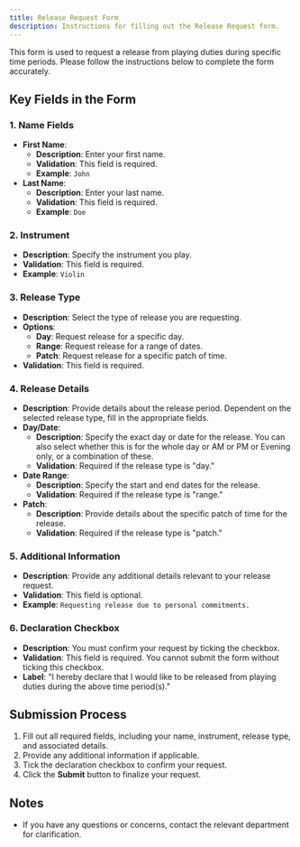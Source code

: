 ```yaml
---
title: Release Request Form
description: Instructions for filling out the Release Request form.
---
```


This form is used to request a release from playing duties during specific time periods. Please follow the instructions below to complete the form accurately.

## Key Fields in the Form

### 1. **Name Fields**
- **First Name**:
  - **Description**: Enter your first name.
  - **Validation**: This field is required.
  - **Example**: `John`
- **Last Name**:
  - **Description**: Enter your last name.
  - **Validation**: This field is required.
  - **Example**: `Doe`

### 2. **Instrument**
- **Description**: Specify the instrument you play.
- **Validation**: This field is required.
- **Example**: `Violin`

### 3. **Release Type**
- **Description**: Select the type of release you are requesting.
- **Options**:
  - **Day**: Request release for a specific day.
  - **Range**: Request release for a range of dates.
  - **Patch**: Request release for a specific patch of time.
- **Validation**: This field is required.

### 4. **Release Details**
- **Description**: Provide details about the release period. Dependent on the selected release type, fill in the appropriate fields.
- **Day/Date**:
  - **Description**: Specify the exact day or date for the release. You can also select whether this is for the whole day or AM or PM or Evening only, or a combination of these.
  - **Validation**: Required if the release type is "day."
- **Date Range**:
  - **Description**: Specify the start and end dates for the release.
  - **Validation**: Required if the release type is "range."
- **Patch**:
  - **Description**: Provide details about the specific patch of time for the release.
  - **Validation**: Required if the release type is "patch."

### 5. **Additional Information**
- **Description**: Provide any additional details relevant to your release request.
- **Validation**: This field is optional.
- **Example**: `Requesting release due to personal commitments.`

### 6. **Declaration Checkbox**
- **Description**: You must confirm your request by ticking the checkbox.
- **Validation**: This field is required. You cannot submit the form without ticking this checkbox.
- **Label**: "I hereby declare that I would like to be released from playing duties during the above time period(s)."

## Submission Process

1. Fill out all required fields, including your name, instrument, release type, and associated details.
2. Provide any additional information if applicable.
3. Tick the declaration checkbox to confirm your request.
4. Click the **Submit** button to finalize your request.

## Notes

- If you have any questions or concerns, contact the relevant department for clarification.
